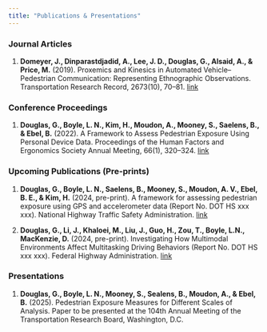 ```yaml
---
title: "Publications & Presentations"
---
```


### Journal Articles

1. **Domeyer, J., Dinparastdjadid, A., Lee, J. D., Douglas, G., Alsaid, A., & Price, M.** (2019). Proxemics and Kinesics in Automated Vehicle--Pedestrian Communication: Representing Ethnographic Observations. Transportation Research Record, 2673(10), 70--81. [link](https://journals.sagepub.com/doi/full/10.1177/0361198119848413)

### Conference Proceedings

1. **Douglas, G., Boyle, L. N., Kim, H., Moudon, A., Mooney, S., Saelens, B., & Ebel, B.** (2022). A Framework to Assess Pedestrian Exposure Using Personal Device Data. Proceedings of the Human Factors and Ergonomics Society Annual Meeting, 66(1), 320--324. [link](https://journals.sagepub.com/doi/abs/10.1177/1071181322661319)

### Upcoming Publications (Pre-prints)

1. **Douglas, G., Boyle, L. N., Saelens, B., Mooney, S., Moudon, A. V., Ebel, B. E., & Kim, H.** (2024, pre-print). A framework for assessing pedestrian exposure using GPS and accelerometer data (Report No. DOT HS xxx xxx). National Highway Traffic Safety Administration. [link](https://rosap.ntl.bts.gov/)

2. **Douglas, G., Li, J., Khaloei, M., Liu, J., Guo, H., Zou, T., Boyle, L.N., MacKenzie, D.** (2024, pre-print). Investigating How Multimodal Environments Affect Multitasking Driving Behaviors (Report No. DOT HS xxx xxx). Federal Highway Administration. [link](https://ntrl.ntis.gov/NTRL/)

### Presentations

1. **Douglas, G., Boyle, L. N., Mooney, S., Sealens, B., Moudon, A., & Ebel, B.** (2025). Pedestrian Exposure Measures for Different Scales of Analysis. Paper to be presented at the 104th Annual Meeting of the Transportation Research Board, Washington, D.C.

